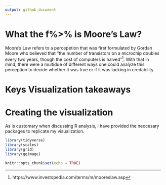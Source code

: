 ```yaml
---
output: github_document
---
```

# What the f%>% is Moore's Law?

Moore's Law refers to a percepetion that was first formulated by Gordan Moore who believed that "the number of transistors on a microchip doubles every two years, though the cost of computers is halved"^[https://www.investopedia.com/terms/m/mooreslaw.asp]. With that in mind, there were a multidue of different ways one could analyze this perception to decide whether it was true or if it was lacking in credability. 

# Keys Visualization takeaways

# Creating the visualization

As is customary when discussing R analysis, I have provided the neccesary packages to replicate my visualization.

```r
library(tidyverse)
library(scales)
library(grid)
library(ggimage)

knitr::opts_chunk$set(echo = TRUE)
```






